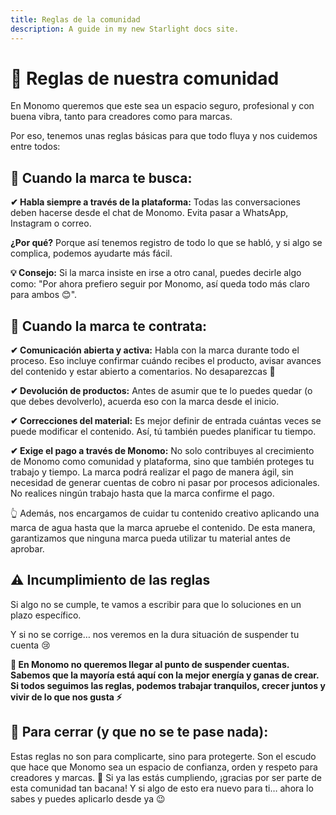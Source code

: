 ```yaml
---
title: Reglas de la comunidad
description: A guide in my new Starlight docs site.
---
```

# 📏 Reglas de nuestra comunidad

En Monomo queremos que este sea un espacio seguro, profesional y con buena vibra, tanto para creadores como para marcas.

Por eso, tenemos unas reglas básicas para que todo fluya y nos cuidemos entre todos:

## 💬 Cuando la marca te busca:

**✔ Habla siempre a través de la plataforma:** Todas las conversaciones deben hacerse desde el chat de Monomo. Evita pasar a WhatsApp, Instagram o correo.

**¿Por qué?** Porque así tenemos registro de todo lo que se habló, y si algo se complica, podemos ayudarte más fácil.

**💡 Consejo:** Si la marca insiste en irse a otro canal, puedes decirle algo como: "Por ahora prefiero seguir por Monomo, así queda todo más claro para ambos 😊".


## 🤝 Cuando la marca te contrata:

**✔ Comunicación abierta y activa:** Habla con la marca durante todo el proceso. Eso incluye confirmar cuándo recibes el producto, avisar avances del contenido y estar abierto a comentarios. No desaparezcas 👀

**✔ Devolución de productos:** Antes de asumir que te lo puedes quedar (o que debes devolverlo), acuerda eso con la marca desde el inicio.

**✔ Correcciones del material:** Es mejor definir de entrada cuántas veces se puede modificar el contenido. Así, tú también puedes planificar tu tiempo.

**✔ Exige el pago a través de Monomo:** No solo contribuyes al crecimiento de Monomo como comunidad y plataforma, sino que también proteges tu trabajo y tiempo. La marca podrá realizar el pago de manera ágil, sin necesidad de generar cuentas de cobro ni pasar por procesos adicionales. No realices ningún trabajo hasta que la marca confirme el pago. 

👆 Además, nos encargamos de cuidar tu contenido creativo aplicando una marca de agua hasta que la marca apruebe el contenido. De esta manera, garantizamos que ninguna marca pueda utilizar tu material antes de aprobar.

## ⚠️ Incumplimiento de las reglas

Si algo no se cumple, te vamos a escribir para que lo soluciones en un plazo específico.

Y si no se corrige… nos veremos en la dura situación de suspender tu cuenta 😢

**💜 En Monomo no queremos llegar al punto de suspender cuentas. Sabemos que la mayoría está aquí con la mejor energía y ganas de crear. Si todos seguimos las reglas, podemos trabajar tranquilos, crecer juntos y vivir de lo que nos gusta ⚡**

## 🧵 Para cerrar (y que no se te pase nada):
Estas reglas no son para complicarte, sino para protegerte. Son el escudo que hace que Monomo sea un espacio de confianza, orden y respeto para creadores y marcas.
🎯 Si ya las estás cumpliendo, ¡gracias por ser parte de esta comunidad tan bacana!
 Y si algo de esto era nuevo para ti… ahora lo sabes y puedes aplicarlo desde ya 😉
